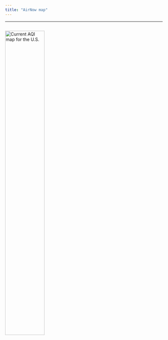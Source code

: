 ```yaml
---
title: "AirNow map"
---  
```


<style>
   body {margin-left: 0px;}
  .main-container {max-width: 1350px;}
</style>

<script type="text/JavaScript">
  setTimeout(function() { window.location=window.location;}, 350000);
</script>


<hr> 

##

[<img src="https://files.airnowtech.org/airnow/today/cur_aqi_usa.jpg" alt="Current AQI map for the U.S." width="50%" style="margin-left:0%; margin-right:1%; margin-bottom:2%;"/>](https://www.airnow.gov/index.cfm?action=airnow.local_state&stateid=24&mapcenter=0&tabs=1)  
  

<br>
